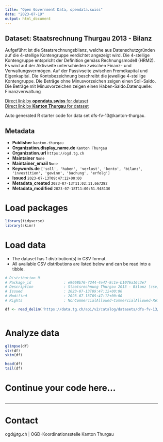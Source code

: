 ```yaml
---
title: "Open Government Data, opendata.swiss"
date: "2023-07-19"
output: html_document
---
```


## Dataset: Staatsrechnung Thurgau 2013 - Bilanz

Aufgeführt ist die Staatsrechnungsbilanz, welche aus Datenschutzgründen auf die 4-stellige Kontengruppe verdichtet angezeigt wird. Die 4-stellige Kontengruppe entspricht der Definition gemäss Rechnungsmodell (HRM2). Es wird auf der Aktivseite unterschieden zwischen Finanz- und Verwaltungsvermögen. Auf der Passivseite zwischen Fremdkapital und Eigenkapital. Die Kontobezeichnung beschreibt die jeweilige 4-stellige Kontengruppe. Die Beträge ohne Minusvorzeichen zeigen einen Soll-Saldo. Die Beträge mit Minusvorzeichen zeigen einen Haben-Saldo.Datenquelle: Finanzverwaltung

[Direct link by **opendata.swiss** for dataset](https://opendata.swiss/de/dataset/staatsrechnung-thurgau-2013-bilanz)<br>
[Direct link by **Kanton Thurgau** for dataset](https://data.tg.ch/explore/dataset/dfs-fv-13/)

Auto generated R starter code for data set dfs-fv-13@kanton-thurgau.

## Metadata

- **Publisher** `kanton-thurgau`
- **Organization.display_name.de** `Kanton Thurgau`
- **Organization.url** `https://ogd.tg.ch`
- **Maintainer** `None`
- **Maintainer_email** `None`
- **Keywords.de** `['soll', 'haben', 'verlust', 'konto', 'bilanz', 'investition', 'gewinn', 'buchung', 'erfolg']`
- **Issued** `2023-07-13T09:47:12+00:00`
- **Metadata_created** `2023-07-13T11:02:11.667282`
- **Metadata_modified** `2023-07-18T11:00:51.948130`


# Load packages

```r

library(tidyverse)
library(skimr)

```

# Load data

-   The dataset has 1 distribution(s) in CSV format.
-   All available CSV distributions are listed below and can be read into a tibble.

```r

# Distribution 0
# Package_id               : e9668b76-7244-4e47-8c1e-b1076a16c3e7
# Description              : Staatsrechnung Thurgau 2013 - Bilanz (csv)
# Issued                   : 2023-07-13T09:47:12+00:00
# Modified                 : 2023-07-13T09:47:12+00:00
# Rights                   : NonCommercialAllowed-CommercialAllowed-ReferenceRequired

df <- read_delim('https://data.tg.ch/api/v2/catalog/datasets/dfs-fv-13/exports/csv')



```

# Analyze data

```r

glimpse(df)
str(df)
skim(df)

head(df)
tail(df)

```

# Continue your code here...

```r

```

------------------------------------------------------------------------

# Contact

ogd@tg.ch | OGD-Koordinationsstelle Kanton Thurgau
